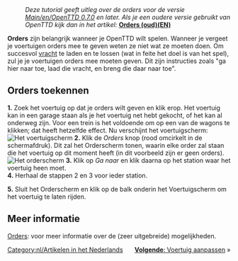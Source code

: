 {{en/-}}{{nl/Tutorial}}
:''Deze tutorial geeft uitleg over de orders voor de versie [[Main/en/OpenTTD 0.7.0]] en later. Als je een oudere versie gebruikt van OpenTTD kijk dan in het artikel:'' '''[[Main/en/Orders (old)|Orders (oud)(EN)]]'''
'''Orders''' zijn belangrijk wanneer je OpenTTD wilt spelen. Wanneer je vergeet je voertuigen orders mee te geven weten ze niet wat ze moeten doen. Om succesvol [[Main/nl/Vracht|vracht]] te laden en te lossen (wat in feite het doel is van het spel), zul je je voertuigen orders mee moeten geven. Dit zijn instructies zoals "ga hier naar toe, laad die vracht, en breng die daar naar toe".
==Orders toekennen==
'''1.''' Zoek het voertuig op dat je orders wilt geven en klik erop. Het voertuig kan in een garage staan als je het voertuig net hebt gekocht, of het kan al onderweg zijn. Voor een trein is het voldoende om op een van de wagons te klikken; dat heeft hetzelfde effect. Nu verschijnt het voertuigscherm:<br/>[[File:en/Voertuigscherm nieuw 1.png|frame|none|Het voertuigscherm]]
'''2.''' Klik de ''Orders'' knop (rood omcirkelt in de schermafdruk). Dit zal het Orderscherm tonen, waarin elke order zal staan die het voertuig op dit moment heeft (in dit voorbeeld zijn er geen orders).<br/>[[File:en/Orderscherm nieuw.png|frame|none|Het orderscherm]]
'''3.''' Klik op ''Ga naar'' en klik daarna op het station waar het voertuig heen moet.<br>
'''4.''' Herhaal de stappen 2 en 3 voor ieder station.

'''5.''' Sluit het Orderscherm en klik op de balk onderin het Voertuigscherm om het voertuig te laten rijden.
==Meer informatie==
[[Main/nl/Orders|Orders]]: voor meer informatie over de (zeer uitgebreide) mogelijkheden.

<span style="float: right">[[Main/nl/Voertuig aanpassen|'''Volgende''': Voertuig aanpassen]] &raquo;</span>

[[Category:nl/Artikelen in het Nederlands]]
